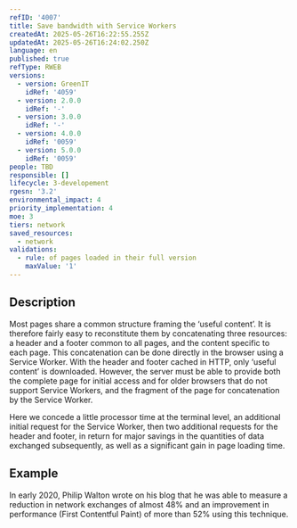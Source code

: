 ```yaml
---
refID: '4007'
title: Save bandwidth with Service Workers
createdAt: 2025-05-26T16:22:55.255Z
updatedAt: 2025-05-26T16:24:02.250Z
language: en
published: true
refType: RWEB
versions:
  - version: GreenIT
    idRef: '4059'
  - version: 2.0.0
    idRef: '-'
  - version: 3.0.0
    idRef: '-'
  - version: 4.0.0
    idRef: '0059'
  - version: 5.0.0
    idRef: '0059'
people: TBD
responsible: []
lifecycle: 3-developement
rgesn: '3.2'
environmental_impact: 4
priority_implementation: 4
moe: 3
tiers: network
saved_resources:
  - network
validations:
  - rule: of pages loaded in their full version
    maxValue: '1'
---
```


## Description

Most pages share a common structure framing the ‘useful content’. It is therefore fairly easy to reconstitute them by concatenating three resources: a header and a footer common to all pages, and the content specific to each page. This concatenation can be done directly in the browser using a Service Worker. With the header and footer cached in HTTP, only ‘useful content’ is downloaded. However, the server must be able to provide both the complete page for initial access and for older browsers that do not support Service Workers, and the fragment of the page for concatenation by the Service Worker.

Here we concede a little processor time at the terminal level, an additional initial request for the Service Worker, then two additional requests for the header and footer, in return for major savings in the quantities of data exchanged subsequently, as well as a significant gain in page loading time.

## Example

In early 2020, Philip Walton wrote on his blog that he was able to measure a reduction in network exchanges of almost 48% and an improvement in performance (First Contentful Paint) of more than 52% using this technique.
